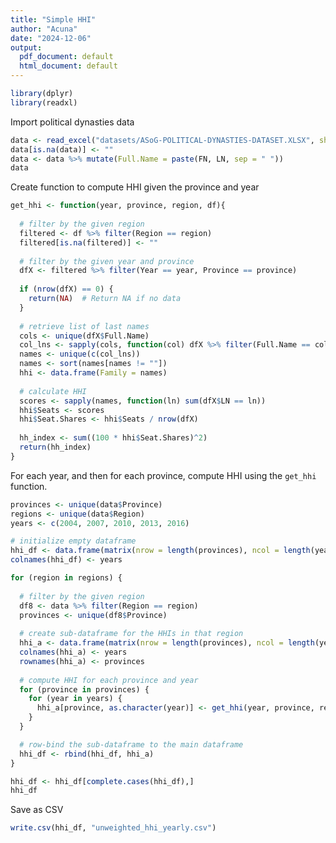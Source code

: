 ---
title: "Simple HHI"
author: "Acuna"
date: "2024-12-06"
output:
  pdf_document: default
  html_document: default
---

```{r}
library(dplyr)
library(readxl)
```

Import political dynasties data
```{r}
data <- read_excel("datasets/ASoG-POLITICAL-DYNASTIES-DATASET.XLSX", sheet = "Data")
data[is.na(data)] <- ""
data <- data %>% mutate(Full.Name = paste(FN, LN, sep = " "))
data

```

Create function to compute HHI given the province and year
```{r}
get_hhi <- function(year, province, region, df){
  
  # filter by the given region
  filtered <- df %>% filter(Region == region)
  filtered[is.na(filtered)] <- ""
  
  # filter by the given year and province
  dfX <- filtered %>% filter(Year == year, Province == province)
  
  if (nrow(dfX) == 0) {
    return(NA)  # Return NA if no data
  }
  
  # retrieve list of last names
  cols <- unique(dfX$Full.Name)
  col_lns <- sapply(cols, function(col) dfX %>% filter(Full.Name == col) %>% pull(LN) %>% .[1])
  names <- unique(c(col_lns))
  names <- sort(names[names != ""])
  hhi <- data.frame(Family = names)
  
  # calculate HHI
  scores <- sapply(names, function(ln) sum(dfX$LN == ln))
  hhi$Seats <- scores
  hhi$Seat.Shares <- hhi$Seats / nrow(dfX)
  
  hh_index <- sum((100 * hhi$Seat.Shares)^2)
  return(hh_index)
}
```

For each year, and then for each province, compute HHI using the `get_hhi` function.
```{r}
provinces <- unique(data$Province)
regions <- unique(data$Region)
years <- c(2004, 2007, 2010, 2013, 2016)

# initialize empty dataframe
hhi_df <- data.frame(matrix(nrow = length(provinces), ncol = length(years)))
colnames(hhi_df) <- years

for (region in regions) {
  
  # filter by the given region
  df8 <- data %>% filter(Region == region)
  provinces <- unique(df8$Province)
  
  # create sub-dataframe for the HHIs in that region
  hhi_a <- data.frame(matrix(nrow = length(provinces), ncol = length(years)))
  colnames(hhi_a) <- years
  rownames(hhi_a) <- provinces
  
  # compute HHI for each province and year
  for (province in provinces) {
    for (year in years) {
      hhi_a[province, as.character(year)] <- get_hhi(year, province, region, data)
    }
  }

  # row-bind the sub-dataframe to the main dataframe
  hhi_df <- rbind(hhi_df, hhi_a)
}

hhi_df <- hhi_df[complete.cases(hhi_df),]
hhi_df
```

Save as CSV
```{r}
write.csv(hhi_df, "unweighted_hhi_yearly.csv")
```
